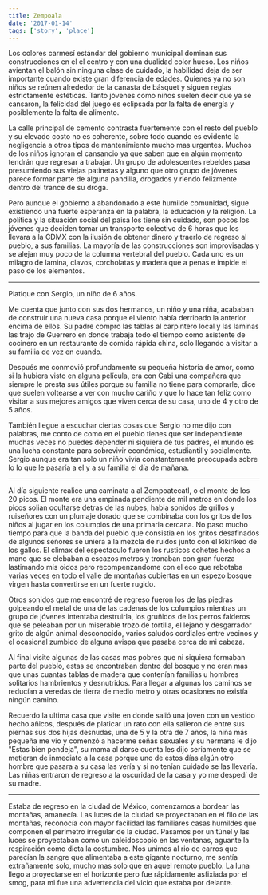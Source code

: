 ```yaml
---
title: Zempoala
date: '2017-01-14'
tags: ['story', 'place']
---
```


Los colores carmesí estándar del gobierno municipal dominan sus construcciones en el el centro y con una dualidad color hueso. Los niños avientan el balón sin ninguna clase de cuidado, la habilidad deja de ser importante cuando existe gran diferencia de edades. Quienes ya no son niños se reúnen alrededor de la canasta de básquet y siguen reglas estrictamente estéticas. Tanto jóvenes como niños suelen decir que ya se cansaron, la felicidad del juego es eclipsada por la falta de energía y posiblemente la falta de alimento.

La calle principal de cemento contrasta fuertemente con el resto del pueblo y su elevado costo no es coherente, sobre todo cuando es evidente la negligencia a otros tipos de mantenimiento mucho mas urgentes. Muchos de los niños ignoran el cansancio ya que saben que en algún momento tendrán que regresar a trabajar. Un grupo de adolescentes rebeldes pasa presumiendo sus viejas patinetas y alguno que otro grupo de jóvenes parece formar parte de alguna pandilla, drogados y riendo felizmente dentro del trance de su droga.

Pero aunque el gobierno a abandonado a este humilde comunidad, sigue existiendo una fuerte esperanza en la palabra, la educación y la religión. La política y la situación social del paisa los tiene sin cuidado, son pocos los jóvenes que deciden tomar un transporte colectivo de 6 horas que los llevara a la CDMX con la ilusión de obtener dinero y traerlo de regreso al pueblo, a sus familias. La mayoría de las construcciones son improvisadas y se alejan muy poco de la columna vertebral del pueblo. Cada uno es un milagro de lamina, clavos, corcholatas y madera que a penas e impide el paso de los elementos.

***

Platique con Sergio, un niño de 6 años.

Me cuenta que junto con sus dos hermanos, un niño y una niña, acababan de construir una nueva casa porque el viento había derribado la anterior encima de ellos. Su padre compro las tablas al carpintero local y las laminas las trajo de Guerrero en donde trabaja todo el tiempo como asistente de cocinero en un restaurante de comida rápida china, solo llegando a visitar a su familia de vez en cuando.

Después me conmovió profundamente su pequeña historia de amor, como si la hubiera visto en alguna película, era con Gabi una compañera que siempre le presta sus útiles porque su familia no tiene para comprarle, dice que suelen voltearse a ver con mucho cariño y que lo hace tan feliz como visitar a sus mejores amigos que viven cerca de su casa, uno de 4 y otro de 5 años. 

También llegue a escuchar ciertas cosas que Sergio no me dijo con palabras, me conto de como en el pueblo tienes que ser independiente muchas veces no puedes depender ni siquiera de tus padres, el mundo es una lucha constante para sobrevivir económica, estudiantil y socialmente. Sergio aunque era tan solo un niño vivía constantemente preocupada sobre lo lo que le pasaría a el y a su familia el día de mañana.

***

Al día siguiente realice una caminata a al Zempoatecatl, o el monte de los 20 picos. El monte era una empinada pendiente de mil metros en donde los picos solian ocultarse detras de las nubes, habia sonidos de grillos y ruiseñores con un plumaje dorado que se combinaba con los gritos de los niños al jugar en los columpios de una primaria cercana. No paso mucho tiempo para que la banda del pueblo que consistia en los gritos desafinados de algunos señores se uniera a la mezcla de ruidos junto con el kikirikeo de los gallos. El climax del espectaculo fueron los rusticos cohetes hechos a mano que se elebaban a escazos metros y tronaban con gran fuerza lastimando mis oidos pero recompenzandome con el eco que rebotaba varias veces en todo el valle de montañas cubiertas en un espezo bosque virgen hasta convertirse en un fuerte rugido.

Otros sonidos que me encontré de regreso fueron los de las piedras golpeando el metal de una de las cadenas de los columpios mientras un grupo de jóvenes intentaba destruirla, los gruñidos de los perros falderos que se peleaban por un miserable trozo de tortilla, el lejano y desgarrador grito de algún animal desconocido, varios saludos cordiales entre vecinos y el ocasional zumbido de alguna avispa que pasaba cerca de mi cabeza.

Al final visite algunas de las casas mas pobres que ni siquiera formaban parte del pueblo, estas se encontraban dentro del bosque y no eran mas que unas cuantas tablas de madera que contenían familias u hombres solitarios hambrientos y desnutridos. Para llegar a algunas los caminos se reducían a veredas de tierra de medio metro y otras ocasiones no existía ningún camino. 

Recuerdo la ultima casa que visite en donde salió una joven con un vestido hecho añicos, después de platicar un rato con ella salieron de entre sus piernas sus dos hijas desnudas, una de 5 y la otra de 7 años, la niña más pequeña me vio y comenzó a hacerme señas sexuales y su hermana le dijo "Estas bien pendeja", su mama al darse cuenta les dijo seriamente que se metieran de inmediato a la casa porque uno de estos días algún otro hombre que pasara a su casa las vería y si no tenían cuidado se las llevaría. Las niñas entraron de regreso a la oscuridad de la casa y yo me despedí de su madre.

***

Estaba de regreso en la ciudad de México, comenzamos a bordear las montañas, amanecía. Las luces de la ciudad se proyectaban en el filo de las montañas, reconocía con mayor facilidad las familiares casas humildes que componen el perímetro irregular de la ciudad. Pasamos por un túnel y las luces se proyectaban como un caleidoscopio en las ventanas, aguante la respiración como dicta la costumbre. Nos unimos al rio de carros que parecían la sangre que alimentaba a este gigante nocturno, me sentía extrañamente solo, mucho mas solo que en aquel remoto pueblo. La luna llego a proyectarse en el horizonte pero fue rápidamente asfixiada por el smog, para mi fue una advertencia del vicio que estaba por delante.

